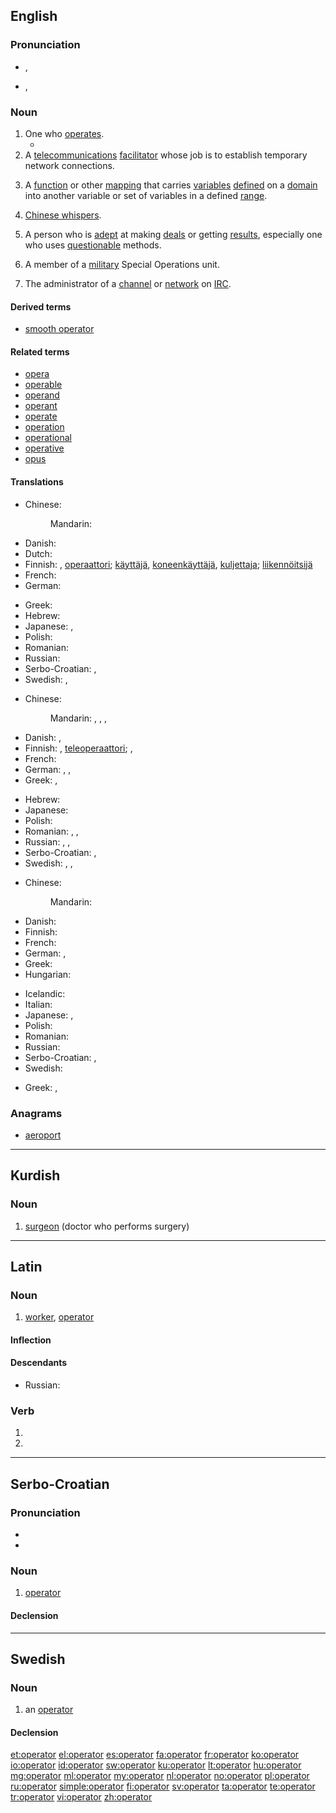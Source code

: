 {{also|Operator|operatör|operátor}}
==English==

{{wikipedia}}

===Pronunciation===
* {{a|RP}} {{IPA|/ˈɒpəɹeɪtə/}}, {{X-SAMPA|/"Qp@reIt@/}}
* {{a|GenAm}} {{IPA|/ˈɑːpəɹeɪtɚ/}}, {{X-SAMPA|/"A:p@reIt@`/}}

===Noun===
{{en-noun}}

# One who [[operate]]s.
#*{{quote-book|year=1898|author={{w|Winston Churchill (novelist)|Winston Churchill}}
|title={{w|The Celebrity}}|chapter=1
|passage=The stories did not seem to me to touch life. […] They left me with the impression of a well-delivered stereopticon lecture, with characters about as life-like as the shadows on the screen, and whisking on and off, at the mercy of the '''operator'''.}}
# A [[telecommunications]] [[facilitator]] whose job is to establish temporary network connections.
# {{context|mathematics|lang=en}} A [[function]] or other [[mapping]] that carries [[variables]] [[defined]] on a [[domain]] into another variable or set of variables in a defined [[range]].
# [[Chinese whispers]].
# {{context|informal|lang=en}} A person who is [[adept]] at making [[deal]]s or getting [[results]], especially one who uses [[questionable]] methods.
# A member of a [[military]] Special Operations unit.
# {{context|computing|lang=en}} The administrator of a [[channel]] or [[network]] on [[IRC]].

====Derived terms====
* [[smooth operator]]

====Related terms====
* [[opera]]
* [[operable]]
* [[operand]]
* [[operant]]
* [[operate]]
* [[operation]]
* [[operational]]
* [[operative]]
* [[opus]]

====Translations====
{{trans-top|one who operates}}
* Chinese:
*: Mandarin: {{t|cmn|操作者|tr=cāozuòzhě|sc=Hani}}
* Danish: {{t-|da|operatør}}
* Dutch: {{t-|nl|bediener|m}}
* Finnish: {{t-|fi|toimija}}, [[operaattori]]; [[käyttäjä]], [[koneenkäyttäjä]], [[kuljettaja]]; [[liikennöitsijä]]
* French: {{t+|fr|opérateur|m}}
* German: {{t+|de|Betreiber|m}}
{{trans-mid}}
* Greek: {{t+|el|χειριστής|m|tr=cheiristís|sc=Grek}}
* Hebrew: {{t-|he|מפעיל|m|tr=maf3íl|sc=Hebr}}
* Japanese: {{t-|ja|操作者|tr=そうさしゃ, sōsasha|sc=Jpan}}, {{t-|ja|オペレーター|tr=operētā|sc=Jpan}}
* Polish: {{t+|pl|operator|m}}
* Romanian: {{t-|ro|operator}}
* Russian: {{t+|ru|оператор|m|tr=operátor|sc=Cyrl}}
* Serbo-Croatian: {{t-|sh|operater|m}}, {{t-|sh|оператер|m}}
* Swedish: {{t+|sv|operatör|c}}, {{t+|sv|kirurg|c}}
{{trans-bottom}}

{{trans-top|telecommunications operator}}
* Chinese:
*: Mandarin: {{t|cmn|話務員|sc=Hani}}, {{t|cmn|话务员|tr=huàwùyuán|sc=Hani}}, {{t|cmn|接線員|sc=Hani}}, {{t|cmn|接线员|tr=jiēxiànyuán|sc=Hani}}
* Danish: {{t-|da|telefonist}}, {{t-|da|telefonistinde}}
* Finnish: {{t+|fi|operaattori}}, [[teleoperaattori]]; {{t-|fi|keskuksenhoitaja}}, {{t-|fi|vaihteenhoitaja}}
* French: {{t+|fr|téléphoniste|m|f}}
* German: {{t+|de|Telefonist|f}}, {{t+|de|Telefonistin|f}}, {{t+|de|Vermittlung|f}}
* Greek: {{t+|el|τηλεφωνητής|m|tr=tilefonitís|sc=Grek}},  {{t+|el|τηλεφωνήτρια|f|tr=tilefonítria|sc=Grek}}
{{trans-mid}}
* Hebrew: {{t-|he|מרכזיה|f|tr=merkaziyá|sc=Hebr}}
* Japanese: {{t-|ja|交換手|tr=こうかんしゅ, kōkanshu|sc=Jpan}}
* Polish: {{t+|pl|operator|m}}
* Romanian: {{t-|ro|operator}}, {{t-|ro|operatoare|f}}, {{t-|ro|telefonistă|f}}
* Russian: {{t+|ru|телефонист|m|tr=telefoníst|sc=Cyrl}}, {{t+|ru|телефонистка|f|tr=telefonístka|sc=Cyrl}}, {{t+|ru|оператор|m|tr=operátor|sc=Cyrl}}
* Serbo-Croatian: {{t-|sh|operater|m}}, {{t-|sh|оператер|m}}
* Swedish: {{t-|sv|telefonist|c}}, {{t-|sv|telebolag|n}}, {{t+|sv|operatör|c}}
{{trans-bottom}}

{{trans-top|mathematical operator}}
* Chinese:
*: Mandarin: {{t|cmn|算子|tr=suànzi|sc=Hani}}
* Danish: {{t-|da|operator}}
* Finnish: {{t+|fi|operaattori}}
* French: {{t+|fr|opérateur|m}}
* German: {{t+|de|Operator|m}}, {{t-|de|Rechenzeichen|n}}
* Greek: {{t+|el|τελεστής|m|tr=telestís|sc=Grek}}
* Hungarian: {{t-|hu|műveleti jel}}
{{trans-mid}}
* Icelandic: {{t-|is|virki|m}}
* Italian: {{t+|it|operatore|m}}
* Japanese: {{t-|ja|演算子|tr=えんざんし, enzanshi|sc=Jpan}}, {{t-|ja|作用素|tr=さようそ, sayōso|sc=Jpan}}
* Polish: {{t+|pl|operator|m}}
* Romanian: {{t-|ro|operator}}
* Russian: {{t+|ru|оператор|m|tr=operátor|sc=Cyrl}}
* Serbo-Croatian: {{t-|sh|operator|m}}, {{t-|sh|djelatelj|m}}
* Swedish: {{t+|sv|operator|c}}
{{trans-bottom}}

{{trans-see|Chinese whispers}}

{{trans-top|the administrator of a channel or network on IRC}}
* Greek: {{t+|el|διαχειριστής|m|tr=diacheiristís|sc=Grek}}, {{t+|el|διαχειρίστρια|f|tr=diacheirístria|sc=Grek}}
{{trans-mid}}
{{trans-bottom}}

===Anagrams===
* [[aeroport#English|aeroport]]

----

==Kurdish==

===Noun===
{{ku-noun}}

# [[surgeon]] (doctor who performs surgery)

{{tbot entry|Kurdish|surgeon|2008|April|ku}}

----

==Latin==

===Noun===
{{la-noun|operātor|operatoris|operātōris|m|third}}

# [[worker]], [[#English|operator]]

====Inflection====
{{la-decl-3rd|operātor|operātōr}}

====Descendants====
* Russian: {{l|ru|оператор}}

===Verb===
{{la-verb-form|operātor}}

# {{conjugation of|operor||2|s|fut|act|imp|lang=la}}
# {{conjugation of|operor||3|s|fut|act|imp|lang=la}}

----

==Serbo-Croatian==

===Pronunciation===
* {{IPA|/opěraːtor/|lang=sh}}
* {{hyphenation|o|pe|ra|tor}}

===Noun===
{{sh-noun|g=m|head=opèrātor|r|оператор|опѐра̄тор}}

# {{context|mathematics|lang=sh}} [[#English|operator]]

====Declension====
{{sh-decl-noun
|operator|operatori
|operatora|operatora
|operatoru|operatorima
|operator|operatore
|operatore|operatori
|operatoru|operatorima
|operatorom|operatorima
}}

----

==Swedish==

===Noun===
{{sv-noun|c}}

# {{context|mathematics|computing|lang=sv}} an [[#English|operator]]

====Declension====
{{sv-noun-reg-r-c|3=operatore}}

[[et:operator]]
[[el:operator]]
[[es:operator]]
[[fa:operator]]
[[fr:operator]]
[[ko:operator]]
[[io:operator]]
[[id:operator]]
[[sw:operator]]
[[ku:operator]]
[[lt:operator]]
[[hu:operator]]
[[mg:operator]]
[[ml:operator]]
[[my:operator]]
[[nl:operator]]
[[no:operator]]
[[pl:operator]]
[[ru:operator]]
[[simple:operator]]
[[fi:operator]]
[[sv:operator]]
[[ta:operator]]
[[te:operator]]
[[tr:operator]]
[[vi:operator]]
[[zh:operator]]
